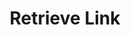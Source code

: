 ---
title: Retrieve Link
description: Retrieve details of a specific link.
openapi: post /v1/links/{uuid}
---